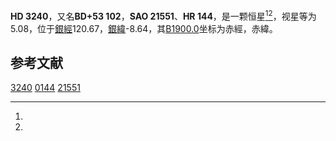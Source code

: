 {{Starbox begin
| name = HD 3240
}}
{{Starbox observe
| epoch = [[J2000.0|J2000.0]]
| constell = [[仙后座|仙后座]]
| 星官= [[王良_(星官)|王良]] （[[奎宿|奎宿]]）  
| ra = {{RA|0|36|8.3}}<ref name=SIMBAD>{{cite web
 | url=http://simbad.u-strasbg.fr/simbad/sim-id?Ident=HR+144
 | title=Pulsating variable Star
 | publisher=Centre de Données astronomiques de Strasbourg
 | work=SIMBAD
 | accessdate=2012-07-13
 | archive-date=2016-03-18
 | archive-url=https://web.archive.org/web/20160318203346/http://simbad.u-strasbg.fr/simbad/sim-id?Ident=HR+144
 | dead-url=no
 }}</ref><ref name=DATA>{{cite web
 | url=http://vizier.u-strasbg.fr/viz-bin/VizieR-5?-out.add=.&-source=5050&-corr=PK=HR&-out.max=9999&HR=144
 | title=VizieR Detailed Page
 | accessdate=2012-07-13
 | archive-date=2016-03-04
 | archive-url=https://web.archive.org/web/20160304203017/http://vizier.u-strasbg.fr/viz-bin/VizieR-5?-out.add=.&-source=5050&-corr=PK=HR&-out.max=9999&HR=144
 | dead-url=no
 }}</ref>
| dec = {{DEC|+54|10|7}}<ref name=SIMBAD /><ref name=DATA />
| appmag_v = 5.08<ref name=SIMBAD /><ref name=DATA />
}}
{{Starbox character
| class = B7III<ref name=SIMBAD /><ref name=DATA />
| b-v = -0.11<ref name=SIMBAD /><ref name=DATA />
| u-b = -0.36<ref name=SIMBAD /><ref name=DATA />
| r-i = <ref name=SIMBAD /><ref name=DATA />
| variable = 
}}
{{Starbox astrometry
| radial_v = -0.36
| prop_mo_ra = 1
| parallax = 
| p_error = 
}}
{{Starbox catalog
| names =BD+53 102，[[SAO星表|SAO]] 21551，[[HD星表|HD]] 3240，[[HR星表|HR]] 144}}
{{Starbox reference |Simbad=HR+144}}
{{Starbox end}}

'''HD 3240'''，又名'''BD+53 102'''，'''SAO 21551'''、'''HR 144'''，是一颗恒星<ref name=SIMBAD /><ref name=DATA />，视星等为5.08，位于[[銀道座標系|銀經]]120.67，[[銀道座標系|銀緯]]-8.64，其[[B1900.0|B1900.0]]坐标为赤經{{RA|0|30|34.1}}，赤緯{{DEC|+53|-8.64|3}}。

== 参考文献 ==
{{reflist}}

{{star-stub}}
{{星官|王良|5|14}}
[[Category:HD和HDE天體|3240]]
[[Category:HR天體|0144]]
[[Category:SAO天體|21551]]